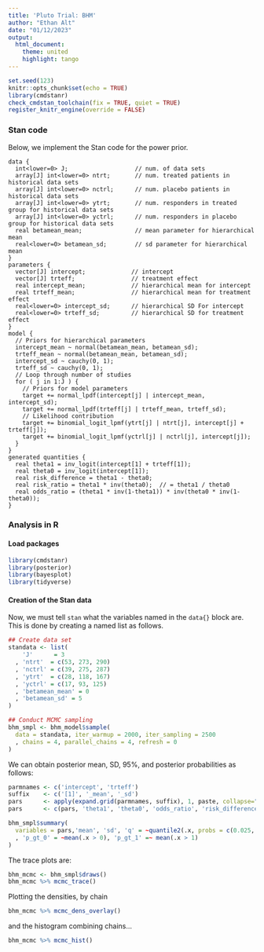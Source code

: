 ```yaml
---
title: 'Pluto Trial: BHM'
author: "Ethan Alt"
date: "01/12/2023"
output: 
  html_document:
    theme: united
    highlight: tango
---
```


```r
set.seed(123)
knitr::opts_chunk$set(echo = TRUE)
library(cmdstanr)
check_cmdstan_toolchain(fix = TRUE, quiet = TRUE)
register_knitr_engine(override = FALSE)
```


### Stan code
Below, we implement the Stan code for the power prior.
```cmdstan
data {
  int<lower=0> J;                   // num. of data sets
  array[J] int<lower=0> ntrt;       // num. treated patients in historical data sets
  array[J] int<lower=0> nctrl;      // num. placebo patients in historical data sets
  array[J] int<lower=0> ytrt;       // num. responders in treated group for historical data sets
  array[J] int<lower=0> yctrl;      // num. responders in placebo group for historical data sets
  real betamean_mean;               // mean parameter for hierarchical mean
  real<lower=0> betamean_sd;        // sd parameter for hierarchical mean
}
parameters {
  vector[J] intercept;             // intercept
  vector[J] trteff;                // treatment effect
  real intercept_mean;             // hierarchical mean for intercept
  real trteff_mean;                // hierarchical mean for treatment effect
  real<lower=0> intercept_sd;      // hierarchical SD For intercept
  real<lower=0> trteff_sd;         // hierarchical SD for treatment effect
}
model {
  // Priors for hierarchical parameters
  intercept_mean ~ normal(betamean_mean, betamean_sd);
  trteff_mean ~ normal(betamean_mean, betamean_sd);
  intercept_sd ~ cauchy(0, 1);
  trteff_sd ~ cauchy(0, 1);
  // Loop through number of studies
  for ( j in 1:J ) {
    // Priors for model parameters
    target += normal_lpdf(intercept[j] | intercept_mean, intercept_sd);
    target += normal_lpdf(trteff[j] | trteff_mean, trteff_sd);
    // Likelihood contribution
    target += binomial_logit_lpmf(ytrt[j] | ntrt[j], intercept[j] + trteff[j]);
    target += binomial_logit_lpmf(yctrl[j] | nctrl[j], intercept[j]);
  }
}
generated quantities {
  real theta1 = inv_logit(intercept[1] + trteff[1]);
  real theta0 = inv_logit(intercept[1]);
  real risk_difference = theta1 - theta0;
  real risk_ratio = theta1 * inv(theta0);  // = theta1 / theta0
  real odds_ratio = (theta1 * inv(1-theta1)) * inv(theta0 * inv(1-theta0));
}
```



### Analysis in R
#### Load packages
```r
library(cmdstanr)
library(posterior)
library(bayesplot)
library(tidyverse)
```

#### Creation of the Stan data

Now, we must tell `stan` what the variables named in the `data{}` block are.
This is done by creating a named list as follows.

```r
## Create data set
standata <- list(
    'J'      = 3
  , 'ntrt'  = c(53, 273, 290)
  , 'nctrl' = c(39, 275, 287)
  , 'ytrt'  = c(28, 118, 167)
  , 'yctrl' = c(17, 93, 125)
  , 'betamean_mean' = 0
  , 'betamean_sd' = 5
)

## Conduct MCMC sampling
bhm_smpl <- bhm_model$sample(
  data = standata, iter_warmup = 2000, iter_sampling = 2500
  , chains = 4, parallel_chains = 4, refresh = 0
)
```

We can obtain posterior mean, SD, 95%, and posterior probabilities as follows:
```r
parmnames <- c('intercept', 'trteff')
suffix    <- c('[1]', '_mean', '_sd')
pars      <- apply(expand.grid(parmnames, suffix), 1, paste, collapse="")
pars      <- c(pars, 'theta1', 'theta0', 'odds_ratio', 'risk_difference', 'risk_ratio')

bhm_smpl$summary(
  variables = pars,'mean', 'sd', 'q' = ~quantile2(.x, probs = c(0.025, 0.975))
  , 'p_gt_0' = ~mean(.x > 0), 'p_gt_1' =~ mean(.x > 1)
)
```

The trace plots are:

```r
bhm_mcmc <- bhm_smpl$draws()
bhm_mcmc %>% mcmc_trace()
```


Plotting the densities, by chain

```r
bhm_mcmc %>% mcmc_dens_overlay()
```

and the histogram combining chains...

```r
bhm_mcmc %>% mcmc_hist()
```
